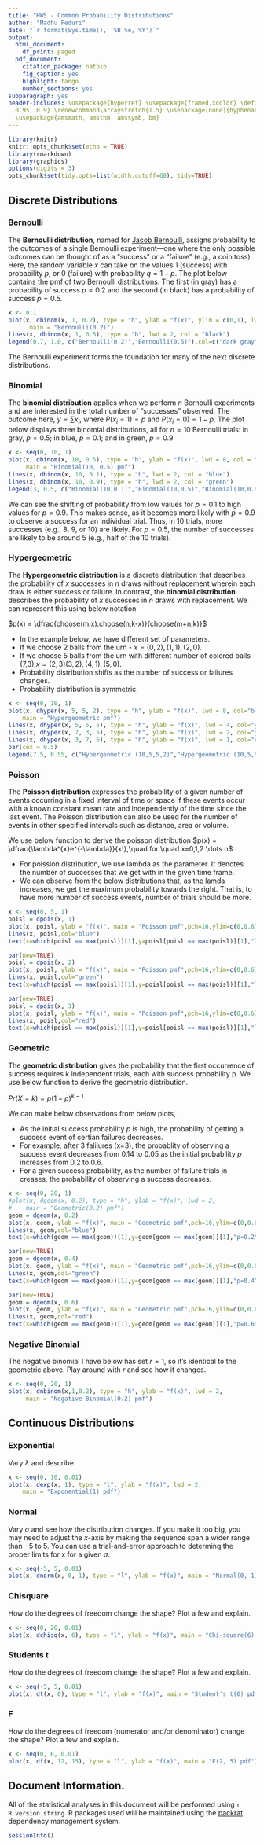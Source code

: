 ```yaml
---
title: "HW5 - Common Probability Distributions"
author: "Madhu Peduri"
date: "`r format(Sys.time(), '%B %e, %Y')`"
output:
  html_document:
    df_print: paged
  pdf_document:
    citation_package: natbib
    fig_caption: yes
    highlight: tango
    number_sections: yes
subparagraph: yes
header-includes: \usepackage{hyperref} \usepackage{framed,xcolor} \definecolor{shadecolor}{rgb}{0.99,
  0.95, 0.9} \renewcommand\arraystretch{1.5} \usepackage[none]{hyphenat} \raggedright
  \usepackage{amsmath, amsthm, amssymb, bm}
---
```


  
```r
library(knitr)
knitr::opts_chunk$set(echo = TRUE)
library(rmarkdown)
library(graphics)
options(digits = 3)
opts_chunk$set(tidy.opts=list(width.cutoff=60), tidy=TRUE)
```
## Discrete Distributions

### Bernoulli
The **Bernoulli distribution**, named for [Jacob Bernoulli](https://en.wikipedia.org/wiki/Jacob_Bernoulli), assigns probability to the outcomes of a single Bernoulli experiment---one where the only possible outcomes can be thought of as a "success" or a "failure" (e.g., a coin toss). Here, the random variable $x$ can take on the values 1 (success) with probability $p$, or 0 (failure) with probability $q = 1 - p$.  The plot below contains the pmf of two Bernoulli distributions.  The first (in gray) has a probability of success $p = 0.2$ and the second (in black) has a probability of success $p = 0.5$.  

```r
x <- 0:1
plot(x, dbinom(x, 1, 0.2), type = "h", ylab = "f(x)", ylim = c(0,1), lwd = 8, col = "dark gray",
      main = "Bernoulli(0.2)")
lines(x, dbinom(x, 1, 0.5), type = "h", lwd = 2, col = "black")
legend(0.7, 1.0, c("Bernoulli(0.2)","Bernoulli(0.5)"),col=c("dark gray","black"), lwd=c(8,2))

```

The Bernoulli experiment forms the foundation for many of the next discrete distributions.


### Binomial
The **binomial distribution** applies when we perform $n$ Bernoulli experiments and are interested in the total number of "successes" observed.  The outcome here, $y = \sum x_i$, where $P(x_i = 1) = p$ and $P(x_i = 0) = 1 - p$.  The plot below displays three binomial distributions, all for $n = 10$ Bernoulli trials: in gray, $p = 0.5$; in blue, $p = 0.1$; and in green, $p = 0.9$.  
```r
x <- seq(0, 10, 1)
plot(x, dbinom(x, 10, 0.5), type = "h", ylab = "f(x)", lwd = 8, col = "dark gray", ylim = c(0,0.5),
     main = "Binomial(10, 0.5) pmf")
lines(x, dbinom(x, 10, 0.1), type = "h", lwd = 2, col = "blue")
lines(x, dbinom(x, 10, 0.9), type = "h", lwd = 2, col = "green")
legend(3, 0.5, c("Binomial(10,0.1)","Binomial(10,0.5)","Binomial(10,0.9)"), col=c("blue","dark gray","green"),lwd=c(2,8,2))

```

We can see the shifting of probability from low values for $p = 0.1$ to high values for $p = 0.9$.  This makes sense, as it becomes more likely with $p = 0.9$ to observe a success for an individual trial.  Thus, in 10 trials, more successes (e.g., 8, 9, or 10) are likely.  For $p = 0.5$, the number of successes are likely to be around 5 (e.g., half of the 10 trials).

### Hypergeometric
The **Hypergeometric distribution** is a discrete distribution that describes the probability of $x$ successes in $n$ draws without replacement wherein each draw is either success or failure.  In contrast, the **binomial distribution** describes the probability of $x$ successes in $n$ draws with replacement. We can represent this using below notation

$p(x) = \dfrac{choose(m,x).choose(n,k-x)}{choose(m+n,k)}$ 

- In the example below, we have different set of parameters. 
- If we choose 2 balls from the urn - $x={(0,2),(1,1),(2,0)}$. 
- If we choose 5 balls from the urn with different number of colored balls - (7,3),$x={(2,3)(3,2),(4,1),(5,0)}$. 
- Probability distribution shifts as the number of success or failures changes.
- Probability distribution is symmetric. 

```r
x <- seq(0, 10, 1)
plot(x, dhyper(x, 5, 5, 2), type = "h", ylab = "f(x)", lwd = 8, col="blue",
    main = "Hypergeometric pmf")
lines(x, dhyper(x, 5, 5, 5), type = "h", ylab = "f(x)", lwd = 4, col="yellow")
lines(x, dhyper(x, 7, 3, 5), type = "h", ylab = "f(x)", lwd = 2, col="green")
lines(x, dhyper(x, 3, 7, 5), type = "h", ylab = "f(x)", lwd = 1, col="red")
par(cex = 0.5)
legend(7.5, 0.55, c("Hypergeometric (10,5,5,2)","Hypergeometric (10,5,5, 5)","Hypergeometric (10,7,3,5)","Hypergeometric (10,3,7,5)"), col=c("blue","yellow"," green","red"),lwd=c(8,4,2,1))
```

### Poisson
The **Poisson distribution** expresses the probability of a given number of events occurring in a fixed interval of time or space if these events occur with a known constant mean rate and independently of the time since the last event. The Poisson distribution can also be used for the number of events in other specified intervals such as distance, area or volume.

We use below function to derive the poisson distribution
$p(x) = \dfrac{\lambda^{x}e^{-\lambda}}{x!},\quad for \quad x=0,1,2 \dots n$

- For poission distribution, we use lambda as the parameter. It denotes the number of successes that we get with in the given time frame. 
- We can observe from the below distributions that, as the lamda increases, we get the maximum probability towards the right. That is, to have more number of success events, number of trials should be more. 

```r
x <- seq(0, 5, 1)
poisl = dpois(x, 1)
plot(x, poisl, ylab = "f(x)", main = "Poisson pmf",pch=16,ylim=c(0,0.6),col="blue")
lines(x, poisl,col="blue")
text(x=which(poisl == max(poisl))[1],y=poisl[poisl == max(poisl)][1],"lambda=1",col="blue")

par(new=TRUE)
poisl = dpois(x, 2)
plot(x, poisl, ylab = "f(x)", main = "Poisson pmf",pch=16,ylim=c(0,0.6),col="green")
lines(x, poisl,col="green")
text(x=which(poisl == max(poisl))[1],y=poisl[poisl == max(poisl)][1],"lambda=2",col="green")

par(new=TRUE)
poisl = dpois(x, 3)
plot(x, poisl, ylab = "f(x)", main = "Poisson pmf",pch=16,ylim=c(0,0.6),col="red")
lines(x, poisl,col="red")
text(x=which(poisl == max(poisl))[1],y=poisl[poisl == max(poisl)][1],"lambda=3",col="red")
```

### Geometric
The **geometric distribution** gives the probability that the first occurrence of success requires k independent trials, each with success probability p. We use below function to derive the geometric distribution.

$Pr(X=k) = p(1-p)^{k-1}$

We can make below observations from below plots,

- As the initial success probability $p$ is high, the probability of getting a success event of certian failures decreases. 
- For example, after 3 falilures (x=3), the probablity of observing a success event decreases from 0.14 to 0.05 as the initial probability $p$ increases from 0.2 to 0.6.
- For a given success probability, as the number of failure trials in creases, the probability of observing a success decreases.

```r
x <- seq(0, 20, 1)
#plot(x, dgeom(x, 0.2), type = "h", ylab = "f(x)", lwd = 2,
#    main = "Geometric(0.2) pmf")
geom = dgeom(x, 0.2)
plot(x, geom, ylab = "f(x)", main = "Geometric pmf",pch=16,ylim=c(0,0.6),col="blue")
lines(x, geom,col="blue")
text(x=which(geom == max(geom))[1],y=geom[geom == max(geom)][1],"p=0.2",col="blue")

par(new=TRUE)
geom = dgeom(x, 0.4)
plot(x, geom, ylab = "f(x)", main = "Geometric pmf",pch=16,ylim=c(0,0.6),col="green")
lines(x, geom,col="green")
text(x=which(geom == max(geom))[1],y=geom[geom == max(geom)][1],"p=0.4",col="green")

par(new=TRUE)
geom = dgeom(x, 0.6)
plot(x, geom, ylab = "f(x)", main = "Geometric pmf",pch=16,ylim=c(0,0.6),col="red")
lines(x, geom,col="red")
text(x=which(geom == max(geom))[1],y=geom[geom == max(geom)][1],"p=0.6",col="red")
```

### Negative Binomial
The negative binomial I have below has set $r = 1$, so it's identical to the geometric above.  Play around with $r$ and see how it changes.

```r
x <- seq(0, 20, 1)
plot(x, dnbinom(x,1,0.2), type = "h", ylab = "f(x)", lwd = 2,
     main = "Negative Binomial(0.2) pmf")

```

## Continuous Distributions

### Exponential 
Vary $\lambda$ and describe.

```r
x <- seq(0, 10, 0.01)
plot(x, dexp(x, 1), type = "l", ylab = "f(x)", lwd = 2, 
    main = "Exponential(1) pdf")

```

### Normal
Vary $\sigma$ and see how the distribution changes.  If you make it too big, you may need to adjust the *x*-axis by making the sequence span a wider range than $-5$ to $5$.  You can use a trial-and-error approach to determing the proper limits for x for a given $\sigma$.

```r
x <- seq(-5, 5, 0.01)
plot(x, dnorm(x, 0, 1), type = "l", ylab = "f(x)", main = "Normal(0, 1) pdf")

```

### Chisquare
How do the degrees of freedom change the shape? Plot a few and explain.

```r
x <- seq(0, 20, 0.01)
plot(x, dchisq(x, 6), type = "l", ylab = "f(x)", main = "Chi-square(6) pdf")

```

### Students t

How do the degrees of freedom change the shape?  Plot a few and explain.

```r
x <- seq(-5, 5, 0.01)
plot(x, dt(x, 6), type = "l", ylab = "f(x)", main = "Student's t(6) pdf")

```

### F

How do the degrees of freedom (numerator and/or denominator) change the shape?  Plot a few and explain.

```r
x <- seq(0, 6, 0.01)
plot(x, df(x, 12, 15), type = "l", ylab = "f(x)", main = "F(2, 5) pdf")

```

## Document Information.

All of the statistical analyses in this document will be performed using `r R.version.string`.  R packages used will be maintained using the [packrat](http://rstudio.github.io/packrat/) dependency management system.  

```r
sessionInfo()
```
